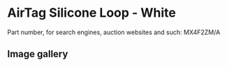 
# AirTag Silicone Loop - White

Part number, for search engines, auction websites and such: MX4F2ZM/A

## Image gallery

<div style={{ width: "768px" }}>
  <GalleryComponent
    images={[
      {
        original: "/everysource/MX4F2.png",
        thumbnail: "/everypreview/MX4F2.png",
      },
      {
        original: "/everysource/MX4F2_AV1.png",
        thumbnail: "/everypreview/MX4F2_AV1.png",
      },
      {
        original: "/everysource/MX4F2_AV2.png",
        thumbnail: "/everypreview/MX4F2_AV2.png",
      }
    ]}
  />
</div>